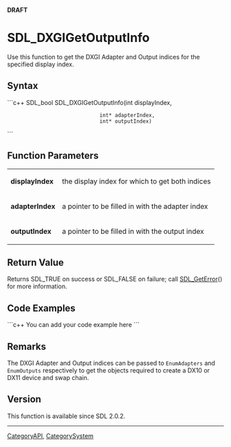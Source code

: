 <!-- pragma section-numbers off -->
<!-- pragma camelcase off -->
'''DRAFT'''

<!-- #*^*^*^*^*See http://wiki.libsdl.org/moin.cgi/SGFunctions for details on editing this page*^*^*^*^* -->


= SDL_DXGIGetOutputInfo =
Use this function to get the DXGI Adapter and Output indices for the specified display index.




== Syntax ==
```c++
SDL_bool SDL_DXGIGetOutputInfo(int  displayIndex,
                               int* adapterIndex,
                               int* outputIndex)
```


== Function Parameters ==
{|
|'''displayIndex'''
|the display index for which to get both indices
|-
|'''adapterIndex'''
|a pointer to be filled in with the adapter index
|-
|'''outputIndex''' 
|a pointer to be filled in with the output index
|}


== Return Value ==
Returns SDL_TRUE on success or SDL_FALSE on failure; call [[SDL_GetError]]() for more information.


== Code Examples ==
```c++
You can add your code example here
```

<!-- #Leave this section as-is unless you have a code example to put in.  In that case, replace You can add your code example here with your code example following the Style Guide instructions.  Leave the rest of the markup alone and delete this comment. -->


== Remarks ==
The DXGI Adapter and Output indices can be passed to <code>EnumAdapters</code> and <code>EnumOutputs</code> respectively to get the objects required to create a DX10 or DX11 device and swap chain.

== Version ==
This function is available since SDL 2.0.2.

----
[[CategoryAPI]], [[CategorySystem]]
<!-- #See the Style Guide for instructions on editing the footer. -->
